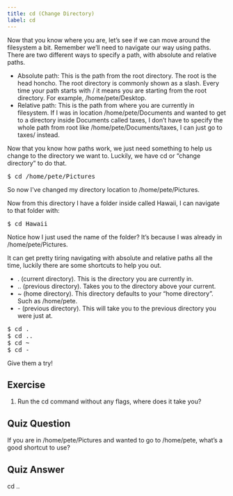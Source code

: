 ```yaml
---
title: cd (Change Directory)
label: cd
---
```


Now that you know where you are, let’s see if we can move around the filesystem a bit. Remember we’ll need to navigate our way using paths. There are two different ways to specify a path, with absolute and relative paths.

<ul>
<li>Absolute path: This is the path from the root directory. The root is the head honcho. The root directory is commonly shown as a slash. Every time your path starts with / it means you are starting from the root directory. For example, /home/pete/Desktop.</li>

<li>Relative path: This is the path from where you are currently in filesystem. If I was in location /home/pete/Documents and wanted to get to a directory inside Documents called taxes, I don’t have to specify the whole path from root like /home/pete/Documents/taxes, I can just go to taxes/ instead.</li>
</ul>

Now that you know how paths work, we just need something to help us change to the directory we want to. Luckily, we have cd or “change directory” to do that.

<pre>$ cd /home/pete/Pictures</pre>

So now I've changed my directory location to /home/pete/Pictures.

Now from this directory I have a folder inside called Hawaii, I can navigate to that folder with:

<pre>$ cd Hawaii</pre>

Notice how I just used the name of the folder? It’s because I was already in /home/pete/Pictures.

It can get pretty tiring navigating with absolute and relative paths all the time, luckily there are some shortcuts to help you out.

<ul>
<li>. (current directory). This is the directory you are currently in. </li>
<li>.. (previous directory). Takes you to the directory above your current.</li>
<li>~ (home directory). This directory defaults to your “home directory”. Such as /home/pete.</li>
<li>- (previous directory). This will take you to the previous directory you were just at.</li>
</ul>

<pre>$ cd .
$ cd ..
$ cd ~
$ cd -
</pre>

Give them a try!

## Exercise

<ol>
<li>Run the cd command without any flags, where does it take you?</li>
</ol>

## Quiz Question

If you are in /home/pete/Pictures and wanted to go to /home/pete, what’s a good shortcut to use?

## Quiz Answer

cd ..
